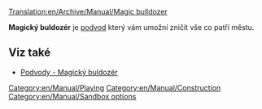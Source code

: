 [[Translation:en/Archive/Manual/Magic bulldozer]]

'''Magický buldozér''' je [[cs/Manual/Cheaty (Podvody)|podvod]] který vám umožní zničit vše co patří městu.

== Viz také ==
*[[cs/Manual/Cheaty (Podvody)#magicky-buldozer|Podvody - Magický buldozér]]

[[Category:en/Manual/Playing]]
[[Category:en/Manual/Construction]]
[[Category:en/Manual/Sandbox options]]